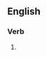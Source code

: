 ==English==

===Verb===
{{head|en|verb form}}

# {{present participle of|chloroform|lang=en|nocat=1}}